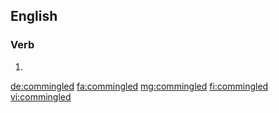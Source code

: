 ==English==

===Verb===
{{head|en}}

# {{en-past of|commingle}}

[[de:commingled]]
[[fa:commingled]]
[[mg:commingled]]
[[fi:commingled]]
[[vi:commingled]]